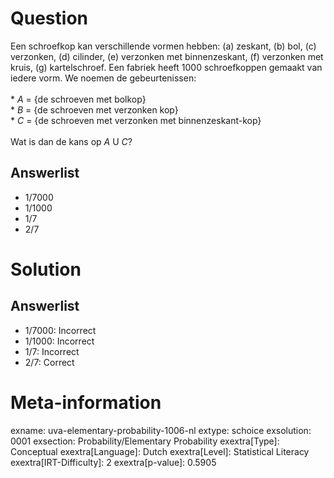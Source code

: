 Question
========

Een schroefkop kan verschillende vormen hebben: (a) zeskant, (b) bol,
(c) verzonken, (d) cilinder, (e) verzonken met binnenzeskant, (f)
verzonken met kruis, (g) kartelschroef. Een fabriek heeft 1000
schroefkoppen gemaakt van iedere vorm. We noemen de gebeurtenissen:\
\
* *A* = {de schroeven met bolkop}\
* *B* = {de schroeven met verzonken kop}\
* *C* = {de schroeven met verzonken met binnenzeskant-kop}\
\
Wat is dan de kans op *A* U *C*?

Answerlist
----------

* 1/7000
* 1/1000
* 1/7
* 2/7

Solution
========

Answerlist
----------

* 1/7000: Incorrect
* 1/1000: Incorrect
* 1/7: Incorrect
* 2/7: Correct

Meta-information
================
exname: uva-elementary-probability-1006-nl
extype: schoice
exsolution: 0001
exsection: Probability/Elementary Probability
exextra[Type]: Conceptual
exextra[Language]: Dutch
exextra[Level]: Statistical Literacy
exextra[IRT-Difficulty]: 2
exextra[p-value]: 0.5905
